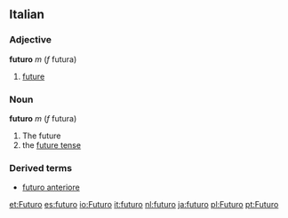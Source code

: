 ==Italian==
===Adjective===
'''futuro''' ''m'' (''f'' futura)
# [[future]]
===Noun===
'''futuro''' ''m'' (''f'' futura)
# The future
# the [[future tense]]
===Derived terms===
*[[futuro anteriore]]

[[et:Futuro]]
[[es:futuro]]
[[io:Futuro]]
[[it:futuro]]
[[nl:futuro]]
[[ja:futuro]]
[[pl:Futuro]]
[[pt:Futuro]]